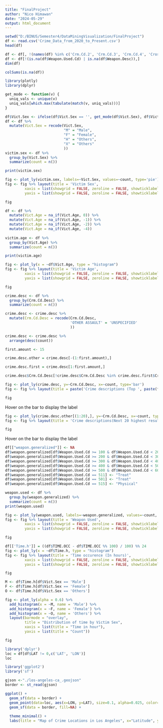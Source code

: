 ```yaml
---
title: "FinalProject"
author: "Nico Himawan"
date: "2024-05-29"
output: html_document
---
```


```r
setwd("D:/BINUS/Semester4/DataMiningVisualization/FinalProject")
df <- read.csv('Crime_Data_from_2020_to_Present.csv')
head(df)
```

```r
df <- df[, !(names(df) %in% c('Crm.Cd.2', 'Crm.Cd.3', 'Crm.Cd.4', 'Cross.Street'))]
df <- df[!(is.na(df$Weapon.Used.Cd) | is.na(df$Weapon.Desc)),]
dim(df)
```

```r
colSums(is.na(df))
```


```r
library(plotly)
library(dplyr)
```
```r
get_mode <- function(v) {
  uniq_vals <- unique(v)
  uniq_vals[which.max(tabulate(match(v, uniq_vals)))]
}
```


```r
df$Vict.Sex <- ifelse(df$Vict.Sex == '', get_mode(df$Vict.Sex), df$Vict.Sex)
df <- df %>%
  mutate(Vict.Sex = recode(Vict.Sex,
                           "M" = "Male",
                           "F" = "Female",
                           "H" = "Others",
                           "X" = "Others"
                           ))
victim.sex <- df %>%
  group_by(Vict.Sex) %>%
  summarize(count = n())

print(victim.sex)
```

```r
fig <- plot_ly(victim.sex, labels=~Vict.Sex, values=~count, type='pie')
fig <- fig %>% layout(title = 'Victim Sex',
         xaxis = list(showgrid = FALSE, zeroline = FALSE, showticklabels = FALSE),
         yaxis = list(showgrid = FALSE, zeroline = FALSE, showticklabels = FALSE))

fig
```

```r

df <- df %>%
  mutate(Vict.Age = na_if(Vict.Age, 0)) %>%
  mutate(Vict.Age = na_if(Vict.Age, -1)) %>%
  mutate(Vict.Age = na_if(Vict.Age, -2)) %>%
  mutate(Vict.Age = na_if(Vict.Age, -4))
           
victim.age <- df %>%
  group_by(Vict.Age) %>%
  summarize(count = n())

print(victim.age)
```

```r
fig <- plot_ly(x = ~df$Vict.Age, type = "histogram")
fig <- fig %>% layout(title = 'Victim Age',
         xaxis = list(showgrid = FALSE, zeroline = FALSE, showticklabels = FALSE),
         yaxis = list(showgrid = FALSE, zeroline = FALSE, showticklabels = FALSE))

fig
```

```r
crime.desc <- df %>%
  group_by(Crm.Cd.Desc) %>%
  summarize(count = n())

crime.desc <- crime.desc %>%
  mutate(Crm.Cd.Desc = recode(Crm.Cd.Desc,
                              'OTHER ASSAULT' = 'UNSPECIFIED'
                              ))

crime.desc <- crime.desc %>%
  arrange(desc(count))

first.amount <- 15

crime.desc.other = crime.desc[-(1:first.amount),]

crime.desc.first = crime.desc[1:first.amount,]

crime.desc$Crm.Cd.Desc[!crime.desc$Crm.Cd.Desc %in% crime.desc.first$Crm.Cd.Desc] <- "OTHER"
```

```r
fig <- plot_ly(crime.desc, y=~Crm.Cd.Desc, x=~count, type='bar')
fig <- fig %>% layout(title = paste('Crime descriptions (Top ', paste(first.amount,' results)')), yaxis = list(title = "", showticklabels = FALSE))

fig
```
Hover on the bar to display the label

```r
fig <- plot_ly(crime.desc.other[(1:20),], y=~Crm.Cd.Desc, x=~count, type='bar')
fig <- fig %>% layout(title = 'Crime descriptions(Next 20 highest results)', yaxis = list(title = "", showticklabels= FALSE))

fig
```
Hover on the bar to display the label

```r
df[["weapon.generalized"]] <- NA
df$weapon.generalized[df$Weapon.Used.Cd >= 100 & df$Weapon.Used.Cd < 200] <- "Firearm"
df$weapon.generalized[df$Weapon.Used.Cd >= 200 & df$Weapon.Used.Cd < 300] <- "Sharp Object"
df$weapon.generalized[df$Weapon.Used.Cd >= 300 & df$Weapon.Used.Cd < 400] <- "Blunt Object"
df$weapon.generalized[df$Weapon.Used.Cd >= 400 & df$Weapon.Used.Cd < 500] <- "Physical"
df$weapon.generalized[df$Weapon.Used.Cd >= 500 & df$Weapon.Used.Cd < 600] <- "Other/Unknown Weapon"
df$weapon.generalized[df$Weapon.Used.Cd == 511] <- "Treat"
df$weapon.generalized[df$Weapon.Used.Cd == 501] <- "Treat"
df$weapon.generalized[df$Weapon.Used.Cd == 515] <- "Physical"
```

```r
weapon.used <- df %>%
  group_by(weapon.generalized) %>%
  summarize(count = n())
print(weapon.used)
```

```r
fig <- plot_ly(weapon.used, labels=~weapon.generalized, values=~count, type='pie')
fig <- fig %>% layout(title = 'Weapon Used',
         xaxis = list(showgrid = FALSE, zeroline = FALSE, showticklabels = FALSE),
         yaxis = list(showgrid = FALSE, zeroline = FALSE, showticklabels = FALSE))

fig
```

```r
df[['Time.h']] = ((df$TIME.OCC - df$TIME.OCC %% 100) / 100) %% 24
fig <- plot_ly(x = ~df$Time.h, type = "histogram")
fig <- fig %>% layout(title = 'Time occurence (In hours)',
         xaxis = list(showgrid = FALSE, zeroline = FALSE, showticklabels = TRUE),
         yaxis = list(showgrid = FALSE, zeroline = FALSE, showticklabels = FALSE))

fig
```


```r
M <- df$Time.h[df$Vict.Sex == 'Male']
F <- df$Time.h[df$Vict.Sex == 'Female']
O <- df$Time.h[df$Vict.Sex == 'Others']

fig <- plot_ly(alpha = 0.6) %>%
  add_histogram(x = ~M, name = 'Male') %>%
  add_histogram(x = ~F, name = 'Female') %>%
  add_histogram(x = ~O, name = 'Others') %>%
  layout(barmode = "overlay",
         title = "Distribution of time by Victim Sex",
         xaxis = list(title = "Time in hour"),
         yaxis = list(title = "Count"))

fig
```

```r
library('dplyr')
loc = df[df$LAT != 0,c('LAT', 'LON')]
loc
```

```r
library('ggplot2')
library('sf')

gjson <-"./los-angeles-ca_.geojson"
border <- st_read(gjson)

ggplot() +
  geom_sf(data = border) +
  geom_point(data=loc, aes(x=LON, y=LAT), size=0.1, alpha=0.025, color='red') + 
  geom_sf(data = border, fill=NA) +
  
  theme_minimal() +
  labs(title = "Map of Crime Locations in Los Angeles", x="Latitude", y="Longitude")
```

